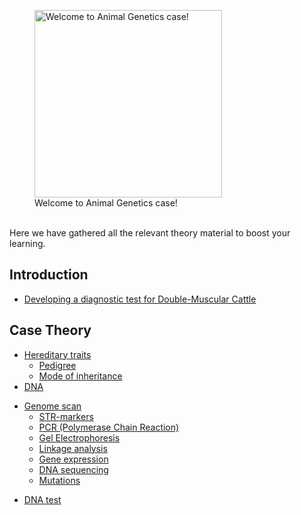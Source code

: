 [[File:AnimalGenetics Case.jpg|frame|left|x300px|Welcome to Animal Genetics case!]]

<br style="clear: both" />

Here we have gathered all the relevant theory material to boost your learning.
==Introduction==
*[[Animal Genetics introduction | Developing a diagnostic test for Double-Muscular Cattle]]

==Case Theory==

*[[Hereditary traits]]
**[[Pedigree]]
**[[Mode of inheritance]]
*[[DNA_AG|DNA]]

*[[Genome scan]]
**[[STR-markers]]
**[[PCR (Polymerase Chain Reaction)_AG|PCR (Polymerase Chain Reaction)]]
**[[Gel Electrophoresis_AG|Gel Electrophoresis]]
**[[Linkage analysis]]
**[[Gene expression]]
**[[DNA sequencing]]
**[[Mutations]]

*[[DNA test]]